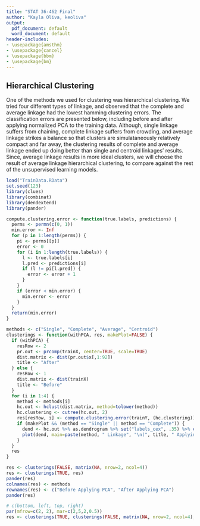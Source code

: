 ```yaml
---
title: "STAT 36-462 Final"
author: "Kayla Oliva, keoliva"
output:
  pdf_document: default
  word_document: default
header-includes:
- \usepackage{amsthm}
- \usepackage{cancel}
- \usepackage{bbm}
- \usepackage{bm}
---
```


## Hierarchical Clustering
One of the methods we used for clustering was hierarchical clustering. We tried four different types of linkage, and observed that the complete and average linkage had the lowest hamming clustering errors. The classification errors are presented below, including before and after applying normalized PCA to the training data. Although, single linkage suffers from chaining, complete linkage suffers from crowding, and average linkage strikes a balance so that clusters are simulataneously relatively compact and far away, the clustering results of complete and average linkage ended up doing better than single and centroid linkages' results. Since, average linkage results in more ideal clusters, we will choose the result of average linkage hierarchical clustering, to compare against the rest of the unsupervised learning models. 

```r
load("TrainData.RData")
set.seed(123)
library(clues)
library(combinat)
library(dendextend)
library(pander)

compute.clustering.error <- function(true.labels, predictions) {
  perms <- permn(c(0, 1))
  min.error <- Inf
  for (p in 1:length(perms)) {
    pi <- perms[[p]]
    error <- 0
    for (i in 1:length(true.labels)) {
      l <- true.labels[i]
      l.pred <- predictions[i]
      if (l != pi[l.pred]) {
        error <- error + 1
      }
    }
    if (error < min.error) {
      min.error <- error
    }
  }
  return(min.error)
}

methods <- c("Single", "Complete", "Average", "Centroid")
clusterings <- function(withPCA, res, makePlot=FALSE) {
  if (withPCA) {
    resRow <- 2
    pr.out <- prcomp(trainX, center=TRUE, scale=TRUE)
    dist.matrix <- dist(pr.out$x[,1:92])
    title <- "After"
  } else {
    resRow <- 1
    dist.matrix <- dist(trainX)
    title <- "Before"
  }
  for (i in 1:4) {
    method <- methods[i]
    hc.out <- hclust(dist.matrix, method=tolower(method))
    hc.clustering <- cutree(hc.out, 2)
    res[resRow, i] <- compute.clustering.error(trainY, (hc.clustering)) / nrow(trainX)
    if (makePlot && (method == "Single" || method == "Complete")) {
      dend <- hc.out %>% as.dendrogram %>% set("labels_cex", .35) %>% color_branches(k = 2)
      plot(dend, main=paste(method, " Linkage", "\n(", title, " Applying PCA)", sep=""))
    }
  }
  res
}

res <- clusterings(FALSE, matrix(NA, nrow=2, ncol=4))
res <- clusterings(TRUE, res)
pander(res)
colnames(res) <- methods
rownames(res) <- c("Before Applying PCA", "After Applying PCA")
pander(res)
```

```r
# c(bottom, left, top, right) 
par(mfrow=c(2, 2), mar=c(2,5,2,0.5))
res <- clusterings(TRUE, clusterings(FALSE, matrix(NA, nrow=2, ncol=4), TRUE), TRUE)
```
